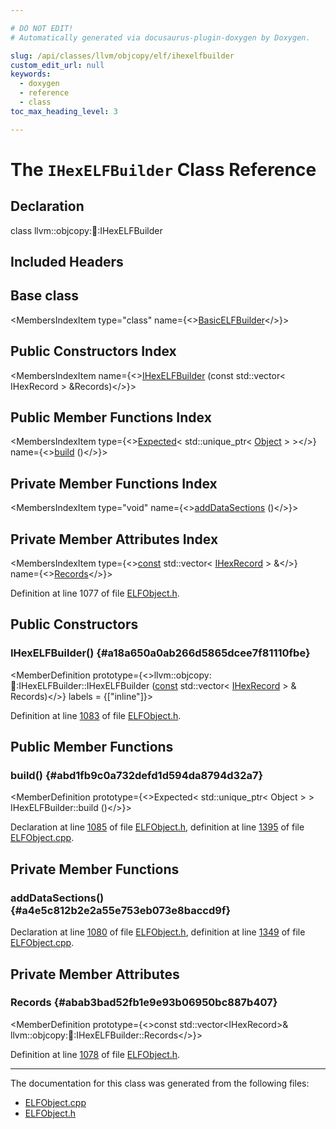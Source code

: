 ```yaml
---

# DO NOT EDIT!
# Automatically generated via docusaurus-plugin-doxygen by Doxygen.

slug: /api/classes/llvm/objcopy/elf/ihexelfbuilder
custom_edit_url: null
keywords:
  - doxygen
  - reference
  - class
toc_max_heading_level: 3

---
```





# The `IHexELFBuilder` Class Reference

<DoxygenPage pluginConfig={pluginConfig}>



## Declaration

<CodeBlock>class llvm::objcopy::elf::IHexELFBuilder</CodeBlock>

## Included Headers

<IncludesList>
<IncludesListItem
  filePath="ObjCopy/ELF/ELFObject.h"
  permalink="/docs/api/files/lib/lib/objcopy/lib/objcopy/elf/elfobject-h"
  isLocal="true" />
</IncludesList>

## Base class

<MembersIndex>

<MembersIndexItem
  type="class"
  name={<><a href="/docs/api/classes/llvm/objcopy/elf/basicelfbuilder">BasicELFBuilder</a></>}>
</MembersIndexItem>

</MembersIndex>

## Public Constructors Index

<MembersIndex>

<MembersIndexItem
  name={<><a href="#a18a650a0ab266d5865dcee7f81110fbe">IHexELFBuilder</a> (const std::vector&lt; IHexRecord &gt; &amp;Records)</>}>
</MembersIndexItem>

</MembersIndex>

## Public Member Functions Index

<MembersIndex>

<MembersIndexItem
  type={<><a href="/docs/api/classes/llvm/expected">Expected</a>&lt; std::unique&#95;ptr&lt; <a href="/docs/api/classes/llvm/objcopy/elf/object">Object</a> &gt; &gt;</>}
  name={<><a href="#abd1fb9c0a732defd1d594da8794d32a7">build</a> ()</>}>
</MembersIndexItem>

</MembersIndex>

## Private Member Functions Index

<MembersIndex>

<MembersIndexItem
  type="void"
  name={<><a href="#a4e5c812b2e2a55e753eb073e8baccd9f">addDataSections</a> ()</>}>
</MembersIndexItem>

</MembersIndex>

## Private Member Attributes Index

<MembersIndex>

<MembersIndexItem
  type={<><a href="/docs/api/files/lib/lib/target/lib/target/aarch64/aarch64promoteconstant-cpp/#a90f8350fecae261c25be85d38b451bff">const</a> std::vector&lt; <a href="/docs/api/structs/llvm/objcopy/elf/ihexrecord">IHexRecord</a> &gt; &amp;</>}
  name={<><a href="#abab3bad52fb1e9e93b06950bc887b407">Records</a></>}>
</MembersIndexItem>

</MembersIndex>


Definition at line 1077 of file <a href="/docs/api/files/lib/lib/objcopy/lib/objcopy/elf/elfobject-h">ELFObject.h</a>.

<SectionDefinition>

## Public Constructors

### IHexELFBuilder() {#a18a650a0ab266d5865dcee7f81110fbe}

<MemberDefinition
  prototype={<>llvm::objcopy::elf::IHexELFBuilder::IHexELFBuilder (<a href="/docs/api/files/lib/lib/target/lib/target/aarch64/aarch64promoteconstant-cpp/#a90f8350fecae261c25be85d38b451bff">const</a> std::vector&lt; <a href="/docs/api/structs/llvm/objcopy/elf/ihexrecord">IHexRecord</a> &gt; &amp; Records)</>}
  labels = {["inline"]}>

Definition at line <a href="/docs/api/files/lib/lib/objcopy/lib/objcopy/elf/elfobject-h/#l01083">1083</a> of file <a href="/docs/api/files/lib/lib/objcopy/lib/objcopy/elf/elfobject-h">ELFObject.h</a>.
</MemberDefinition>

</SectionDefinition>

<SectionDefinition>

## Public Member Functions

### build() {#abd1fb9c0a732defd1d594da8794d32a7}

<MemberDefinition
  prototype={<>Expected&lt; std::unique&#95;ptr&lt; Object &gt; &gt; IHexELFBuilder::build ()</>}>

Declaration at line <a href="/docs/api/files/lib/lib/objcopy/lib/objcopy/elf/elfobject-h/#l01085">1085</a> of file <a href="/docs/api/files/lib/lib/objcopy/lib/objcopy/elf/elfobject-h">ELFObject.h</a>, definition at line <a href="/docs/api/files/lib/lib/objcopy/lib/objcopy/elf/elfobject-cpp/#l01395">1395</a> of file <a href="/docs/api/files/lib/lib/objcopy/lib/objcopy/elf/elfobject-cpp">ELFObject.cpp</a>.
</MemberDefinition>

</SectionDefinition>

<SectionDefinition>

## Private Member Functions

### addDataSections() {#a4e5c812b2e2a55e753eb073e8baccd9f}

<MemberDefinition
  prototype="void IHexELFBuilder::addDataSections ()">

Declaration at line <a href="/docs/api/files/lib/lib/objcopy/lib/objcopy/elf/elfobject-h/#l01080">1080</a> of file <a href="/docs/api/files/lib/lib/objcopy/lib/objcopy/elf/elfobject-h">ELFObject.h</a>, definition at line <a href="/docs/api/files/lib/lib/objcopy/lib/objcopy/elf/elfobject-cpp/#l01349">1349</a> of file <a href="/docs/api/files/lib/lib/objcopy/lib/objcopy/elf/elfobject-cpp">ELFObject.cpp</a>.
</MemberDefinition>

</SectionDefinition>

<SectionDefinition>

## Private Member Attributes

### Records {#abab3bad52fb1e9e93b06950bc887b407}

<MemberDefinition
  prototype={<>const std::vector&lt;IHexRecord&gt;&amp; llvm::objcopy::elf::IHexELFBuilder::Records</>}>

Definition at line <a href="/docs/api/files/lib/lib/objcopy/lib/objcopy/elf/elfobject-h/#l01078">1078</a> of file <a href="/docs/api/files/lib/lib/objcopy/lib/objcopy/elf/elfobject-h">ELFObject.h</a>.
</MemberDefinition>

</SectionDefinition>

<hr/>

The documentation for this class was generated from the following files:

<ul>
<li><a href="/docs/api/files/lib/lib/objcopy/lib/objcopy/elf/elfobject-cpp">ELFObject.cpp</a></li>
<li><a href="/docs/api/files/lib/lib/objcopy/lib/objcopy/elf/elfobject-h">ELFObject.h</a></li>
</ul>

</DoxygenPage>
